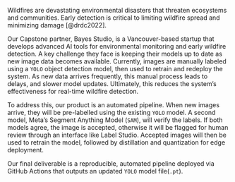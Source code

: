 Wildfires are devastating environmental disasters that threaten ecosystems and communities.
Early detection is critical to limiting wildfire spread and minimizing damage [@drdc2022].

Our Capstone partner, Bayes Studio, is a Vancouver-based startup that develops advanced AI tools for environmental monitoring and early wildfire detection. 
A key challenge they face is keeping their models up to date as new image data becomes available. 
Currently, images are manually labeled using a `YOLO` object detection model, then used to retrain and redeploy the system. 
As new data arrives frequently, this manual process leads to delays, and slower model updates. 
Ultimately, this reduces the system's effectiveness for real-time wildfire detection.

To address this, our product is an automated pipeline. When new images arrive, they will be pre-labelled using the existing `YOLO` model.
A second model, Meta's Segment Anything Model (`SAM`), will verify the labels. 
If both models agree, the image is accepted, otherwise it will be flagged for human review through an interface like Label Studio.
Accepted images will then be used to retrain the model, followed by distillation and quantization for edge deployment.

Our final deliverable is a reproducible, automated pipeline deployed via GitHub Actions that outputs an updated `YOLO` model file(`.pt`).